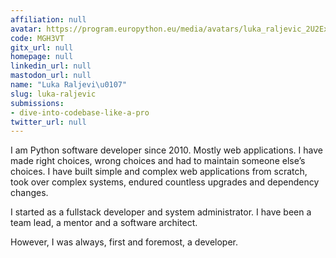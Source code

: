 ```yaml
---
affiliation: null
avatar: https://program.europython.eu/media/avatars/luka_raljevic_2U2Ex9q.jpg
code: MGH3VT
gitx_url: null
homepage: null
linkedin_url: null
mastodon_url: null
name: "Luka Raljevi\u0107"
slug: luka-raljevic
submissions:
- dive-into-codebase-like-a-pro
twitter_url: null
---
```


I am Python software developer since 2010. Mostly web applications.
I have made right choices, wrong choices and had to maintain someone else’s choices. I have built simple and complex web applications from scratch, took over complex systems, endured countless upgrades and dependency changes.

I started as a fullstack developer and system administrator.
I have been a team lead, a mentor and a software architect.

However, I was always, first and foremost, a developer.
